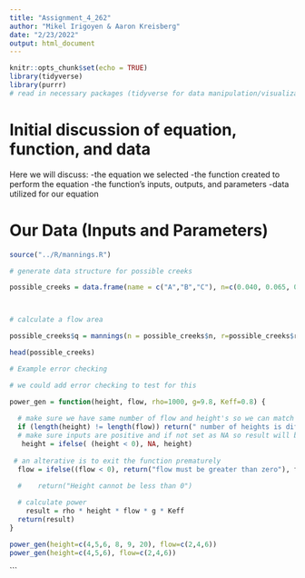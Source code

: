 ```yaml
---
title: "Assignment_4_262"
author: "Mikel Irigoyen & Aaron Kreisberg"
date: "2/23/2022"
output: html_document
---
```


```r
knitr::opts_chunk$set(echo = TRUE)
library(tidyverse)
library(purrr)
# read in necessary packages (tidyverse for data manipulation/visualization and purrr for looping with pmap)
```

# Initial discussion of equation, function, and data

Here we will discuss: 
-the equation we selected
-the function created to perform the equation
-the function's inputs, outputs, and parameters
-data utilized for our equation

# Our Data (Inputs and Parameters)



```r

source("../R/mannings.R")

# generate data structure for possible creeks

possible_creeks = data.frame(name = c("A","B","C"), n=c(0.040, 0.065, 0.075), r=25, s=.25)



# calculate a flow area 

possible_creeks$q = mannings(n = possible_creeks$n, r=possible_creeks$r, s=possible_creeks$s)

head(possible_creeks)
```


```r
# Example error checking

# we could add error checking to test for this

power_gen = function(height, flow, rho=1000, g=9.8, Keff=0.8) {
  
  # make sure we have same number of flow and height's so we can match them
  if (length(height) != length(flow)) return(" number of heights is different from number of flows")
  # make sure inputs are positive and if not set as NA so result will be NA
   height = ifelse( (height < 0), NA, height)
  
 # an alterative is to exit the function prematurely 
  flow = ifelse((flow < 0), return("flow must be greater than zero"), flow)

  #    return("Height cannot be less than 0")
      
  # calculate power
    result = rho * height * flow * g * Keff
  return(result)
}

power_gen(height=c(4,5,6, 8, 9, 20), flow=c(2,4,6))
power_gen(height=c(4,5,6), flow=c(2,4,6))
```
```

